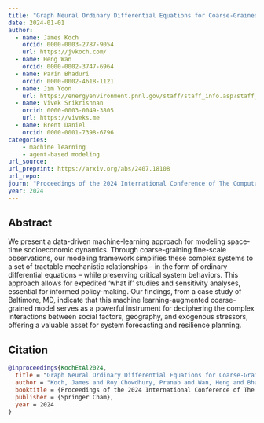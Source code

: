 ```yaml
---
title: "Graph Neural Ordinary Differential Equations for Coarse-Grained Socioeconomic Dynamics"
date: 2024-01-01
author:
  - name: James Koch
    orcid: 0000-0003-2787-9054
    url: https://jvkoch.com/
  - name: Heng Wan
    orcid: 0000-0002-3747-6964
  - name: Parin Bhaduri
    orcid: 0000-0002-4618-1121
  - name: Jim Yoon
    url: https://energyenvironment.pnnl.gov/staff/staff_info.asp?staff_num=3295
  - name: Vivek Srikrishnan
    orcid: 0000-0003-0049-3805
    url: https://viveks.me
  - name: Brent Daniel
    orcid: 0000-0001-7398-6796
categories:
    - machine learning
    - agent-based modeling
url_source: 
url_preprint: https://arxiv.org/abs/2407.18108
url_repo: 
journ: "Proceedings of the 2024 International Conference of The Computational Social Science Society of the Americas"
year: 2024
---
```


## Abstract

We present a data-driven machine-learning approach for modeling space-time socioeconomic dynamics. Through coarse-graining fine-scale observations, our modeling framework simplifies these complex systems to a set of tractable mechanistic relationships -- in the form of ordinary differential equations -- while preserving critical system behaviors. This approach allows for expedited 'what if' studies and sensitivity analyses, essential for informed policy-making. Our findings, from a case study of Baltimore, MD, indicate that this machine learning-augmented coarse-grained model serves as a powerful instrument for deciphering the complex interactions between social factors, geography, and exogenous stressors, offering a valuable asset for system forecasting and resilience planning.

## Citation

```bibtex
@inproceedings{KochEtAl2024,
  title = "Graph Neural Ordinary Differential Equations for Coarse-Grained Socioeconomic Dynamics",
  author = "Koch, James and Roy Chowdhury, Pranab and Wan, Heng and Bhaduri, Parin and Yoon, Jim and Srikrishnan, Vivek and Daniel, Brent",
  booktitle = {Proceedings of the 2024 International Conference of The Computational Social Science Society of the Americas},
  publisher = {Springer Cham},
  year = 2024
}
```